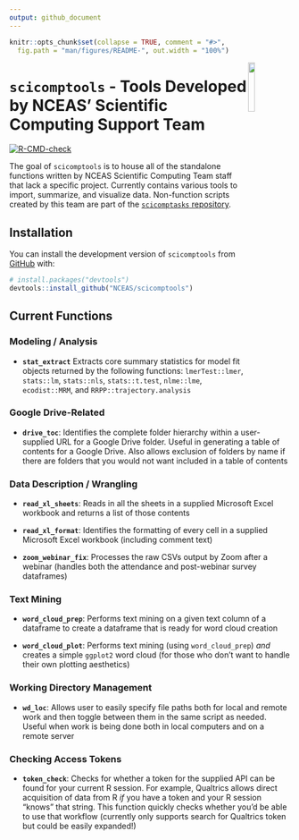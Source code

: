 ```yaml
---
output: github_document
---
```


<!-- README.md is generated from README.Rmd. Please edit that file -->

```r
knitr::opts_chunk$set(collapse = TRUE, comment = "#>",
  fig.path = "man/figures/README-", out.width = "100%")
```

<img src = "man/figures/scicomptools_hex.png" align = "right" width = "15%" />

# `scicomptools` - Tools Developed by NCEAS' Scientific Computing Support Team

<!-- badges: start -->
[![R-CMD-check](https://github.com/NCEAS/scicomptools/actions/workflows/R-CMD-check.yaml/badge.svg)](https://github.com/NCEAS/scicomptools/actions/workflows/R-CMD-check.yaml)
<!-- badges: end -->

The goal of `scicomptools` is to house all of the standalone functions written by NCEAS Scientific Computing Team staff that lack a specific project. Currently contains various tools to import, summarize, and visualize data. Non-function scripts created by this team are part of the [`scicomptasks` repository](https://github.com/NCEAS/scicomptasks#readme).

## Installation

You can install the development version of `scicomptools` from [GitHub](https://github.com/) with:

``` r
# install.packages("devtools")
devtools::install_github("NCEAS/scicomptools")
```

## Current Functions

### Modeling / Analysis

- **`stat_extract`** Extracts core summary statistics for model fit objects returned by the following functions: `lmerTest::lmer`, `stats::lm`, `stats::nls`, `stats::t.test`, `nlme::lme`, `ecodist::MRM`, and `RRPP::trajectory.analysis`

### Google Drive-Related

- **`drive_toc`**: Identifies the complete folder hierarchy within a user-supplied URL for a Google Drive folder. Useful in generating a table of contents for a Google Drive. Also allows exclusion of folders by name if there are folders that you would not want included in a table of contents

### Data Description / Wrangling

- **`read_xl_sheets`**: Reads in all the sheets in a supplied Microsoft Excel workbook and returns a list of those contents

- **`read_xl_format`**: Identifies the formatting of every cell in a supplied Microsoft Excel workbook (including comment text)

- **`zoom_webinar_fix`**: Processes the raw CSVs output by Zoom after a webinar (handles both the attendance and post-webinar survey dataframes)

### Text Mining

- **`word_cloud_prep`**: Performs text mining on a given text column of a dataframe to create a dataframe that is ready for word cloud creation

- **`word_cloud_plot`**: Performs text mining (using `word_cloud_prep`) *and* creates a simple `ggplot2` word cloud (for those who don't want to handle their own plotting aesthetics)

### Working Directory Management

- **`wd_loc`**: Allows user to easily specify file paths both for local and remote work and then toggle between them in the same script as needed. Useful when work is being done both in local computers and on a remote server 

### Checking Access Tokens

- **`token_check`**: Checks for whether a token for the supplied API can be found for your current R session. For example, Qualtrics allows direct acquisition of data from R *if* you have a token and your R session "knows" that string. This function quickly checks whether you'd be able to use that workflow (currently only supports search for Qualtrics token but could be easily expanded!)
